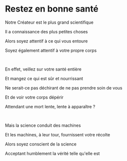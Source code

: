 # Restez en bonne santé

Notre Créateur est le plus grand scientifique

Il a connaissance des plus petites choses

Alors soyez attentif à ce qui vous entoure

Soyez également attentif à votre propre corps

<br />

En effet, veillez sur votre santé entière

Et mangez ce qui est sûr et nourrissant

Ne serait-ce pas déchirant de ne pas prendre soin de vous

Et de voir votre corps dépérir

Attendant une mort lente, lente à apparaître ?

<p></p>

<br />

Mais la science conduit des machines

Et les machines, à leur tour, fournissent votre récolte

Alors soyez conscient de la science

Acceptant humblement la vérité telle qu'elle est